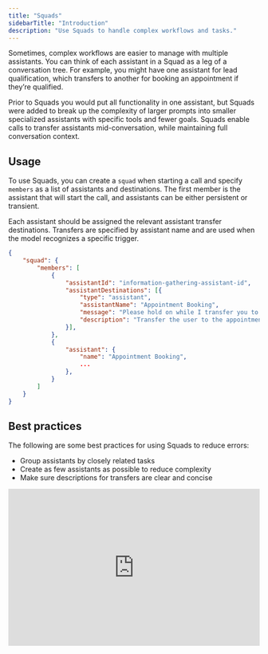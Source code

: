 ```yaml
---
title: "Squads"
sidebarTitle: "Introduction"
description: "Use Squads to handle complex workflows and tasks."
---
```


Sometimes, complex workflows are easier to manage with multiple assistants.
You can think of each assistant in a Squad as a leg of a conversation tree.
For example, you might have one assistant for lead qualification, which transfers to another for booking an appointment if they’re qualified.

Prior to Squads you would put all functionality in one assistant, but Squads were added to break up the complexity of larger prompts into smaller specialized assistants with specific tools and fewer goals.
Squads enable calls to transfer assistants mid-conversation, while maintaining full conversation context.

## Usage

To use Squads, you can create a `squad` when starting a call and specify `members` as a list of assistants and destinations.
The first member is the assistant that will start the call, and assistants can be either persistent or transient.

Each assistant should be assigned the relevant assistant transfer destinations.
Transfers are specified by assistant name and are used when the model recognizes a specific trigger.

```json
{
    "squad": {
        "members": [
            {
                "assistantId": "information-gathering-assistant-id",
                "assistantDestinations": [{
                    "type": "assistant",
                    "assistantName": "Appointment Booking",
                    "message": "Please hold on while I transfer you to our appointment booking assistant.",
                    "description": "Transfer the user to the appointment booking assistant after they say their name."
                }],
            },
            {
                "assistant": {
                    "name": "Appointment Booking",
                    ...
                },
            }
        ]
    }
}
```


## Best practices

The following are some best practices for using Squads to reduce errors:

- Group assistants by closely related tasks
- Create as few assistants as possible to reduce complexity
- Make sure descriptions for transfers are clear and concise

<div>
  <iframe
    width="100%"
    height="315"
    src="https://www.youtube.com/embed/n8oFkp0_2qE?si=Egsv56Nfx-Dkl_b4"
    title="YouTube video player"
    frameborder="0"
    allow="accelerometer; autoplay; clipboard-write; encrypted-media; gyroscope; picture-in-picture; web-share"
    referrerpolicy="strict-origin-when-cross-origin"
    allowfullscreen
  />
</div>
